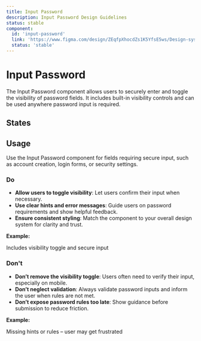 ```yaml
---
title: Input Password
description: Input Password Design Guidelines
status: stable
component:
  id: 'input-password'
  link: 'https://www.figma.com/design/ZEqfpXhocdZs1K5YfsE5ws/Design-system?node-id=5499-7026'
  status: 'stable'
---
```


# Input Password

The Input Password component allows users to securely enter and toggle the visibility of password fields. It includes built-in visibility controls and can be used anywhere password input is required.

<Section current="design">

<ComponentPreview>
  <FormField
    label={{
      text: 'Password',
      htmlFor: 'text-password-id',
    }}
  >
    <InputPassword placeholder="Placeholder" data-testid="text-password-id" />
  </FormField>
</ComponentPreview>
<FigmaPreviewButton href="https://www.figma.com/design/ZEqfpXhocdZs1K5YfsE5ws/Design-system?node-id=5499-7026" />

## States

<ComponentPreviewLayout className="flex-col">
  <ComponentPreviewItem className="w-96 h-52">
    <FormField
      label={{
        text: 'Label',
        htmlFor: 'text-password-id',
      }}
    >
      <InputPassword placeholder="Placeholder" data-testid="text-password-id" />
    </FormField>
  </ComponentPreviewItem>
  <ComponentPreviewItem className="w-96 h-52">
    <FormField
      label={{
        text: 'Label',
      }}
      hint={{
        text: 'Support text',
      }}
    >
      <InputPassword disabled placeholder="Placeholder" />
    </FormField>
  </ComponentPreviewItem>
  <ComponentPreviewItem className="w-96 h-52">
    <FormField
      error={{
        text: 'Error text',
      }}
      label={{
        text: 'Label',
      }}
      hint={{
        text: 'Support text',
      }}
    >
      <InputPassword placeholder="Placeholder" />
    </FormField>
  </ComponentPreviewItem>
</ComponentPreviewLayout>

## Usage

Use the Input Password component for fields requiring secure input, such as account creation, login forms, or security settings.

### Do

- **Allow users to toggle visibility**: Let users confirm their input when necessary.
- **Use clear hints and error messages**: Guide users on password requirements and show helpful feedback.
- **Ensure consistent styling**: Match the component to your overall design system for clarity and trust.

**Example:**

<ComponentContainer>
  <div className="flex flex-col gap-4">
    <FormField
      label={{
        text: 'Password',
        htmlFor: 'text-password-id',
      }}
    >
      <InputPassword placeholder="Placeholder" data-testid="text-password-id" />
    </FormField>
    <div className="gi-text-sm gi-text-gray-600">
      Includes visibility toggle and secure input
    </div>
  </div>
</ComponentContainer>

### Don't

- **Don’t remove the visibility toggle**: Users often need to verify their input, especially on mobile.
- **Don’t neglect validation**: Always validate password inputs and inform the user when rules are not met.
- **Don’t expose password rules too late**: Show guidance before submission to reduce friction.

**Example:**

<ComponentContainer>
  <div className="flex flex-col gap-4">
    <InputPassword placeholder="No guidance, hidden errors" />
    <div className="gi-text-sm gi-text-gray-600">
      Missing hints or rules – user may get frustrated
    </div>
  </div>
</ComponentContainer>

</Section>
